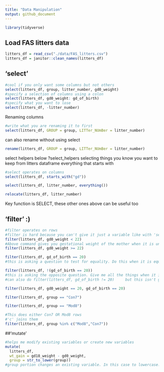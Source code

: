 ```yaml
---
title: "Data Manipulation"
output: github_document
---
```



```r
library(tidyverse)
```

## Load FAS litters data
```r
litters_df = read_csv("./data/FAS_litters.csv")
litters_df = janitor::clean_names(litters_df)
```

## 'select'

```r
#cool if you only want some columns but not others
select(litters_df, group, litter_number, gd0_weight)
#specify a selection of columns using a colon
select(litters_df, gd0_weight: gd_of_birth)
#specify what you want to lose
select(litters_df, -litter_number)
```

Renaming columns

```r
#write what you are renaming it to first
select(litters_df, GROUP = group, LITTer_NUmBer = litter_number)
```

can also rename without using select
```r
rename(litters_df, GROUP = group, LITTer_NUmBer = litter_number)
```

select helpers below   ?select_helpers
 selecting things you know you want to keep from litters dataframe everything that starts with

```r
#select operates on columns
select(litters_df, starts_with("gd"))
```

```r
select(litters_df, litter_number, everything())
```

```r
relocate(litters_df, litter_number)
```

Key function is SELECT, these other ones above can be useful too

## 'filter' :)

```r
#filter operates on rows
#filter is hard because you can't give it just a variable like with 'select'. You have to give it conditions (T/F)--> true means keep the rows.
filter(litters_df, gd0_weight < 22)
#Above command gives you gestational weight of the mother when it is under 22 lbs on the first day of pregnancy
filter(litters_df, gd0_weight >= 22)
```

```r
filter(litters_df, gd_of_birth == 20)
#this is asking a question to test for equality. Do this when it is equal to 20. DOUBLE ==
```

```r
filter(litters_df, !(gd_of_birth == 20))
#this is asking the opposite question. Give me all the things when it is not equal to 20. !()
#can also do filter(litters_df, gd_of_birth != 20)     but this isn't great for complicated variable stuff
```

```r
filter(litters_df, gd0_weight == 20, gd_of_birth == 20)
```

```r
filter(litters_df, group == "Con7")
```

```r
filter(litters_df, group == "Mod8")
```

```r
#This does either Con7 OR Mod8 rows 
#'c' joins them
filter(litters_df, group %in% c("Mod8","Con7"))
```

##'mutate'

```r
#helps me modify existing variables or create new variables
mutate(
  litters_df, 
  wt_gain = gd18_weight - gd0_weight,
  group = str_to_lower(group))
#group portion changes an existing variable. In this case to lowercase. 
```


